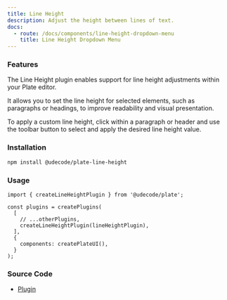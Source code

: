 ```yaml
---
title: Line Height
description: Adjust the height between lines of text.
docs:
  - route: /docs/components/line-height-dropdown-menu
    title: Line Height Dropdown Menu
---
```


<ComponentPreview name="playground-demo" id="lineheight" />

### Features

The Line Height plugin enables support for line height adjustments within your Plate editor.

It allows you to set the line height for selected elements, such as paragraphs or headings, to improve readability and visual presentation.

To apply a custom line height, click within a paragraph or header and use the toolbar button to select and apply the desired line height value.

### Installation

```bash
npm install @udecode/plate-line-height
```

### Usage

```tsx
import { createLineHeightPlugin } from '@udecode/plate';

const plugins = createPlugins(
  [
    // ...otherPlugins,
    createLineHeightPlugin(lineHeightPlugin),
  ],
  {
    components: createPlateUI(),
  }
);
```

### Source Code

- [Plugin](https://github.com/udecode/plate/blob/main/packages/line-height/src/createLineHeightPlugin.ts)
